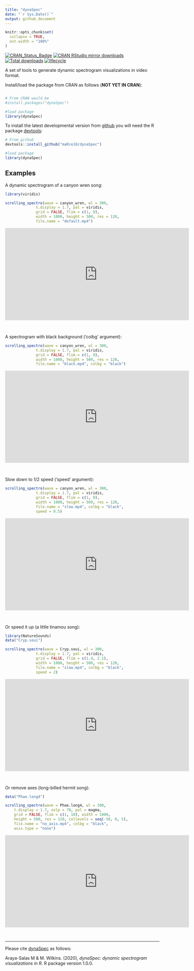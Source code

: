 ```yaml
---
title: "dynaSpec"
date: "`r Sys.Date()`"
output: github_document
---
```


<!-- README.md is generated from README.Rmd. Please edit that file -->

```r

knitr::opts_chunk$set(
  collapse = TRUE,
  out.width = "100%"
)
```

[![CRAN\_Status\_Badge](http://www.r-pkg.org/badges/version/dynaSpec)](https://cran.r-project.org/package=dynaSpec)
[![CRAN RStudio mirror downloads](http://cranlogs.r-pkg.org/badges/dynaSpec)](http://www.r-pkg.org/pkg/dynaSpec)
[![Total downloads](https://cranlogs.r-pkg.org/badges/grand-total/dynaSpec?color=blue)](https://r-pkg.org/pkg/dynaSpec)
[![lifecycle](https://img.shields.io/badge/lifecycle-experimental-orange.svg)](https://www.tidyverse.org/lifecycle/#experimental)

A set of tools to generate dynamic spectrogram visualizations in video format.

Install/load the package from CRAN as follows (**NOT YET IN CRAN**):

```r

# From CRAN would be
#install.packages("dynaSpec")

#load package
library(dynaSpec)

```

To install the latest developmental version from [github](http://github.com/) you will need the R package [devtools](https://cran.r-project.org/package=devtools):

```r

# From github
devtools::install_github("maRce10/dynaSpec")

#load package
library(dynaSpec)

```

## Examples


A dynamic spectrogram of a canyon wren song:
```r

library(viridis)

scrolling_spectro(wave = canyon_wren, wl = 300, 
              t.display = 1.7, pal = viridis, 
              grid = FALSE, flim = c(1, 9), 
              width = 1000, height = 500, res = 120, 
              file.name = "default.mp4")

```


<center><iframe allowtransparency="true" style="background: #FFFFFF;" style="border:0px solid lightgrey;"  width="600" height="300"
src="https://www.youtube.com/embed/GucDwVV7GS8" 
frameborder="0" 
allow="accelerometer; autoplay; encrypted-media; gyroscope; picture-in-picture" 
allowfullscreen></iframe></center>

&nbsp;

A spectrogram with black background ('colbg' argument):
```r

scrolling_spectro(wave = canyon_wren, wl = 300, 
              t.display = 1.7, pal = viridis, 
              grid = FALSE, flim = c(1, 9), 
              width = 1000, height = 500, res = 120, 
              file.name = "black.mp4", colbg = "black")

```


<center><iframe allowtransparency="true" style="background: #FFFFFF;" style="border:0px solid lightgrey;"  width="600" height="300"
src="https://www.youtube.com/embed/ta0OGxE8dBo" 
frameborder="0" 
allow="accelerometer; autoplay; encrypted-media; gyroscope; picture-in-picture" 
allowfullscreen></iframe></center>

&nbsp;

Slow down to 1/2 speed ('speed' argument):
```r

scrolling_spectro(wave = canyon_wren, wl = 300, 
              t.display = 1.7, pal = viridis, 
              grid = FALSE, flim = c(1, 9), 
              width = 1000, height = 500, res = 120, 
              file.name = "slow.mp4", colbg = "black",
              speed = 0.5)

```


<center><iframe  allowtransparency="true" style="background: #FFFFFF;" style="border:0px solid lightgrey;"  width="600" height="300"
src="https://www.youtube.com/embed/jgxOgD5IYxI" 
frameborder="0" 
allow="accelerometer; autoplay; encrypted-media; gyroscope; picture-in-picture" 
allowfullscreen></iframe></center>

&nbsp;

Or speed it up (a little tinamou song):
```r

library(NatureSounds)
data("Cryp.soui")

scrolling_spectro(wave = Cryp.soui, wl = 300, 
              t.display = 1.7, pal = viridis, 
              grid = FALSE, flim = c(1.4, 2.1), 
              width = 1000, height = 500, res = 120, 
              file.name = "slow.mp4", colbg = "black",
              speed = 2)

```


<center><iframe  allowtransparency="true" style="background: #FFFFFF;" style="border:0px solid lightgrey;"  width="600" height="300"
src="https://www.youtube.com/embed/CS2UPDpsIig" 
frameborder="0" 
allow="accelerometer; autoplay; encrypted-media; gyroscope; picture-in-picture" 
allowfullscreen></iframe></center>

&nbsp;

Or remove axes (long-billed hermit song):
```r

data("Phae.long4")

scrolling_spectro(wave = Phae.long4, wl = 300, 
    t.display = 1.7, ovlp = 70, pal = magma, 
    grid = FALSE, flim = c(1, 10), width = 1000, 
    height = 500, res = 120, collevels = seq(-50, 0, 5), 
    file.name = "no_axis.mp4", colbg = "black", 
    axis.type = "none")

```

<center><iframe  allowtransparency="true" style="background: #FFFFFF;" style="border:0px solid lightgrey;"  width="600" height="300"
src="https://www.youtube.com/embed/V9WcGA0m_kI" 
frameborder="0" 
allow="accelerometer; autoplay; encrypted-media; gyroscope; picture-in-picture" 
allowfullscreen></iframe></center>

&nbsp;

---

Please cite [dynaSpec](https://marce10.github.io/dynaSpec/) as follows:

Araya-Salas M & M. Wilkins. (2020), *dynaSpec: dynamic spectrogram visualizations in R*. R package version 1.0.0.

